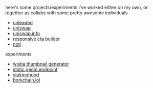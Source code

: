 
<Helmet>
  <title>projects</title>
  <link rel="icon" type="image/png" href={favicon} />
</Helmet>

here's some projects/experiments i've worked either on my own, or together as collabs with some pretty awesome individuals

- [unleaded](https://unleaded.reiner.design)
- [uniswap](https://uniswap.io)
- [uniswap.info](https://beta.uniswap.info)
- [responsive cta builder](https://responsivectabuilder.com/)
- [noti](https://noti.center/)

experiments

- [wistia thumbnail generator](https://thumbnailer.netlify.com/)
- [static geoip endpoint](https://geoip.netlify.com/)
- [stakinghood](https://stakinghood.netlify.com/)
- [borkchain.lol](https://borkchain.lol/)
